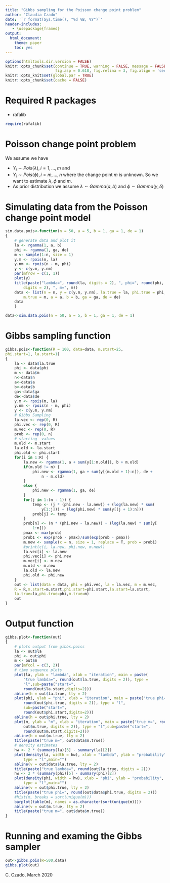 ---
title: "Gibbs sampling for the Poisson change point problem"
author: "Claudia Czado"
date: '`r format(Sys.time(), "%d %B, %Y")`'
header-includes:
   - \usepackage{framed}
output: 
  html_document: 
    theme: paper
    toc: yes
---

```{r setup, include=FALSE}
options(htmltools.dir.version = FALSE)
knitr::opts_chunk$set(continue = TRUE, warning = FALSE, message = FALSE,fig.width = 6, out.width = "70%",
                      fig.asp = 0.618, fig.retina = 3, fig.align = 'center')
knitr::opts_knit$set(global.par = TRUE)
knitr::opts_chunk$set(cache = FALSE)
```



# Required R packages

- rafalib


```{r load, include=FALSE}
require(rafalib)
```




# Poisson change point problem

We assume we have 

- $Y_i \sim Pois(\lambda), i=1,\ldots,m$ and 
- $Y_i \sim Pois(\phi), i=m,\ldots,n$
where the change point $m$ is unknown. So we want to estimate
$\lambda, \phi$ and $m$.
- As prior distribution we assume $\lambda \sim Gamma(a,b)$ and $\phi \sim Gamma(\gamma,\delta)$

# Simulating data from the Poisson change point model

```{r}
sim.data.pois<-function(n = 50, a = 5, b = 1, ga = 1, de = 1)
{
	# generate data and plot it
	la <- rgamma(1, a, b)
	phi <- rgamma(1, ga, de)
	m <- sample(1:n, size = 1)
	y.m <- rpois(m, la)
	y.nm <- rpois(n - m, phi)
	y <- c(y.m, y.nm)
	par(mfrow = c(1, 1))
	plot(y)
	title(paste("lambda=", round(la, digits = 2), ", phi=", round(phi,
		digits = 2), ", m=", m))
	data <- list(n = n, y = c(y.m, y.nm), la.true = la, phi.true = phi,
		m.true = m, a = a, b = b, ga = ga, de = de)
	data
	}	
```


```{r,arsimdata}
data<-sim.data.pois(n = 50, a = 5, b = 1, ga = 1, de = 1)
```




# Gibbs sampling function

```{r}
gibbs.pois<-function(R = 100, data=data, m.start=25,
phi.start=1, la.start=1)
{
	la <- data$la.true
	phi <- data$phi
	m <- data$m
	n<-data$n
	a<-data$a
	b<-data$b
	ga<-data$ga
	de<-data$de
	y.m <- rpois(m, la)
	y.nm <- rpois(n - m, phi)
	y <- c(y.m, y.nm)
	# Gibbs Sampling
	la.vec <- rep(0, R)
	phi.vec <- rep(0, R)
	m.vec <- rep(0, R)
	prob <- rep(0, n)
	# starting  values
	m.old <- m.start
	la.old <- la.start
	phi.old <- phi.start
	for(i in 1:R) {
		la.new <- rgamma(1, a + sum(y[1:m.old]), b + m.old)
		if(m.old != n) {
			phi.new <- rgamma(1, ga + sum(y[(m.old + 1):n]), de +
				n - m.old)
		}
		else {
			phi.new <- rgamma(1, ga, de)
		}
		for(j in 1:(n - 1)) {
			temp <- (j * (phi.new - la.new)) + (log(la.new) * sum(
				y[1:j])) + (log(phi.new) * sum(y[(j + 1):n]))
			prob[j] <- temp
		}
		prob[n] <- (n * (phi.new - la.new)) + (log(la.new) * sum(y[
			1:n]))
		pmax <- max(prob)
		prob1 <- exp(prob - pmax)/sum(exp(prob - pmax))
		m.new <- sample(x = n, size = 1, replace = T, prob = prob1)
		#print(c(i, la.new, phi.new, m.new))
		la.vec[i] <- la.new
		phi.vec[i] <- phi.new
		m.vec[i] <- m.new
		m.old <- m.new
		la.old <- la.new
		phi.old <- phi.new
	}
	out <- list(data = data, phi = phi.vec, la = la.vec, m = m.vec,
	R = R,m.start=m.start,phi.start=phi.start,la.start=la.start,
	la.true=la,phi.true=phi,m.true=m)
	out
}

```

# Output function

```{r}
gibbs.plot<-function(out)
{
	# plots output from gibbs.poiss
	la <- out$la
	phi <- out$phi
	m <- out$m
	par(mfcol = c(3, 2))
	# time sequence plots
	plot(la, ylab = "lambda", xlab = "iteration", main = paste(
		"true lambda=", round(out$la.true, digits = 2)), type = 
		"l",sub=paste("start=",
		round(out$la.start,digits=2)))
	abline(h = out$la.true, lty = 2)
	plot(phi, ylab = "phi", xlab = "iteration", main = paste("true phi=",
		round(out$phi.true, digits = 2)), type = "l",
		sub=paste("start=",
		round(out$phi.start,digits=2)))
	abline(h = out$phi.true, lty = 2)
	plot(m, ylab = "m", xlab = "iteration", main = paste("true m=", round(
		out$m.true, digits = 2)), type = "l",sub=paste("start=",
		round(out$m.start,digits=2)))
	abline(h = out$m.true, lty = 2)
	title(paste("true m=", out$data$m.true))
	# density estimates
	hw <- 2 * (summary(la)[5] - summary(la)[2])
	plot(density(la, width = hw), xlab = "lambda", ylab = "probability",
		type = "l",main="")
	abline(v = out$data$la.true, lty = 2)
	title(paste("true lambda=", round(out$la.true, digits = 2)))
	hw <- 2 * (summary(phi)[5] - summary(phi)[2])
	plot(density(phi, width = hw), xlab = "phi", ylab = "probability",
		type = "l",main="")
	abline(v = out$phi.true, lty = 2)
	title(paste("true phi=", round(out$data$phi.true, digits = 2)))
	#hist(m, breaks = sort(unique(m)))
	barplot(table(m), names = as.character(sort(unique(m))))
	abline(v = out$m.true, lty = 2)
	title(paste("true m=", out$data$m.true))
}
```

# Running and examing the Gibbs sampler

```{r arsimout, fig.width=9,out.width='70%'}
out<-gibbs.pois(R=500,data)
gibbs.plot(out)

```



C. Czado, March 2020
